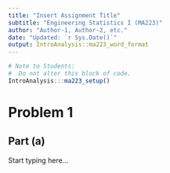 ```yaml
---
title: "Insert Assignment Title"
subtitle: "Engineering Statistics I (MA223)"
author: "Author-1, Author-2, etc."
date: "Updated: `r Sys.Date()`"
output: IntroAnalysis::ma223_word_format
---
```


```r
# Note to Students:
#  Do not alter this block of code.
IntroAnalysis:::ma223_setup()
```

# Problem 1 

## Part (a) 
Start typing here...